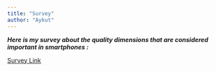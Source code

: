 ```yaml
---
title: "Survey"
author: "Aykut"
---
```


***Here is my survey about the quality dimensions that are considered important in smartphones :***

[Survey Link](https://drive.google.com/file/d/11JeGPAZnZ9Z8ohHYUQnv28hmzSDRJiFh/view?usp=drive_link)
